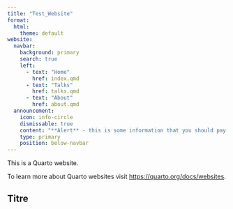 ```yaml
---
title: "Test_Website"
format:
  html:
    theme: default
website:
  navbar:
    background: primary
    search: true
    left:
      - text: "Home"
        href: index.qmd
      - text: "Talks"
        href: talks.qmd
      - text: "About"
        href: about.qmd 
  announcement:
    icon: info-circle
    dismissable: true
    content: "**Alert** - this is some information that you should pay attention to"
    type: primary
    position: below-navbar
---
```


This is a Quarto website.

To learn more about Quarto websites visit <https://quarto.org/docs/websites>.

## Titre